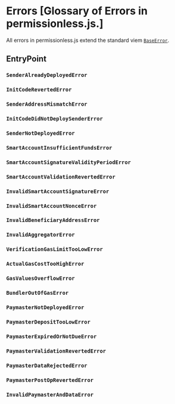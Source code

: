
<VersionWarning version="0.2" />

# Errors [Glossary of Errors in permissionless.js.]

All errors in permissionless.js extend the standard viem [`BaseError`](https://github.com/wevm/viem/blob/main/src/errors/base.ts).

## EntryPoint

### `SenderAlreadyDeployedError`
### `InitCodeRevertedError`
### `SenderAddressMismatchError`
### `InitCodeDidNotDeploySenderError`
### `SenderNotDeployedError`
### `SmartAccountInsufficientFundsError`
### `SmartAccountSignatureValidityPeriodError`
### `SmartAccountValidationRevertedError`
### `InvalidSmartAccountSignatureError`
### `InvalidSmartAccountNonceError`

### `InvalidBeneficiaryAddressError`
### `InvalidAggregatorError`

### `VerificationGasLimitTooLowError`
### `ActualGasCostTooHighError`
### `GasValuesOverflowError`
### `BundlerOutOfGasError`

### `PaymasterNotDeployedError`
### `PaymasterDepositTooLowError`
### `PaymasterExpiredOrNotDueError`
### `PaymasterValidationRevertedError`
### `PaymasterDataRejectedError`
### `PaymasterPostOpRevertedError`
### `InvalidPaymasterAndDataError`